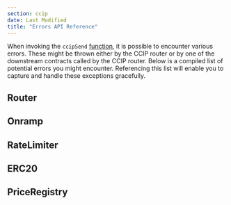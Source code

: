 ```yaml
---
section: ccip
date: Last Modified
title: "Errors API Reference"
---
```



<CcipCommon callout="importCCIPPackage" />

When invoking the `ccipSend` [function](/ccip/api-reference/i-router-client#ccipsend), it is possible to encounter various errors. These might be thrown either by the CCIP router or by one of the downstream contracts called by the CCIP router. Below is a compiled list of potential errors you might encounter. Referencing this list will enable you to capture and handle these exceptions gracefully.

## Router

<CCIPSendError type="router" />

## Onramp

<CCIPSendError type="onramp" />

## RateLimiter

<CCIPSendError type="rate-limiter" />

## ERC20

<CCIPSendError type="erc20" />

## PriceRegistry

<CCIPSendError type="price-registry" />
